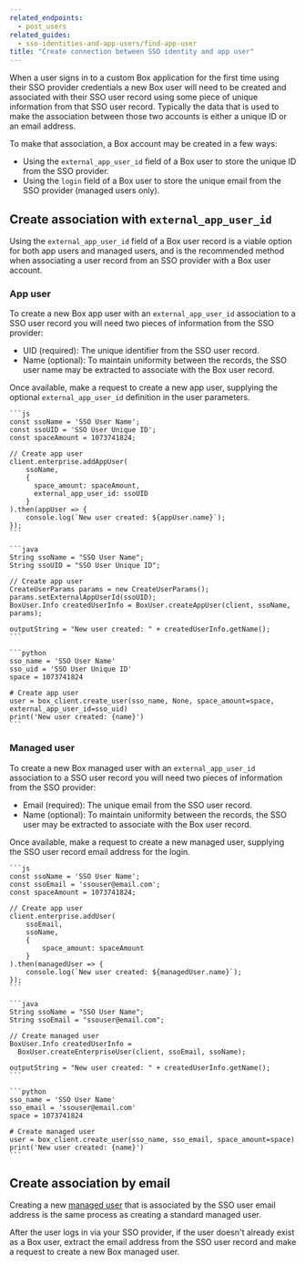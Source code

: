 ```yaml
---
related_endpoints:
  - post_users
related_guides:
  - sso-identities-and-app-users/find-app-user
title: "Create connection between SSO identity and app user"
---
```

When a user signs in to a custom Box application for the first time using their
SSO provider credentials a new Box user will need to be created and associated
with their SSO user record using some piece of unique information from that SSO
user record. Typically the data that is used to make the association between
those two accounts is either a unique ID or an email address.

To make that association, a Box account may be created in a few ways:

* Using the `external_app_user_id` field of a Box user to store the unique ID from the SSO provider.
* Using the `login` field of a Box user to store the unique email from the SSO provider (managed users only).

## Create association with `external_app_user_id`

Using the `external_app_user_id` field of a Box user record is a viable option
for both app users and managed users, and is the recommended method when
associating a user record from an SSO provider with a Box user account.

### App user

To create a new Box app user with an `external_app_user_id` association to a
SSO user record you will need two pieces of information from the SSO provider:

* UID (required): The unique identifier from the SSO user record.
* Name (optional): To maintain uniformity between the records, the SSO user name may be extracted to associate with the Box user record.

Once available, make a request to create a new app user, supplying the optional
`external_app_user_id` definition in the user parameters.

<Tabs>
  <Tab title='Node'>

    ```js
    const ssoName = 'SSO User Name';
    const ssoUID = 'SSO User Unique ID';
    const spaceAmount = 1073741824;

    // Create app user
    client.enterprise.addAppUser(
        ssoName,
        {
          space_amount: spaceAmount,
          external_app_user_id: ssoUID
        }
    ).then(appUser => {
        console.log(`New user created: ${appUser.name}`);
    });
    ```

  </Tab>
  <Tab title='Java'>

    ```java
    String ssoName = "SSO User Name";
    String ssoUID = "SSO User Unique ID";

    // Create app user
    CreateUserParams params = new CreateUserParams();
    params.setExternalAppUserId(ssoUID);
    BoxUser.Info createdUserInfo = BoxUser.createAppUser(client, ssoName, params);

    outputString = "New user created: " + createdUserInfo.getName();
    ```

  </Tab>
  <Tab title='Python'>

    ```python
    sso_name = 'SSO User Name'
    sso_uid = 'SSO User Unique ID'
    space = 1073741824

    # Create app user
    user = box_client.create_user(sso_name, None, space_amount=space, external_app_user_id=sso_uid)
    print('New user created: {name}')
    ```

  </Tab>
</Tabs>

### Managed user

To create a new Box managed user with an `external_app_user_id` association to
a SSO user record you will need two pieces of information from the SSO
provider:

* Email (required): The unique email from the SSO user record.
* Name (optional): To maintain uniformity between the records, the SSO user may be extracted to associate with the Box user record.

Once available, make a request to create a new managed user, supplying the
SSO user record email address for the login.

<Tabs>
  <Tab title='Node'>

    ```js
    const ssoName = 'SSO User Name';
    const ssoEmail = 'ssouser@email.com';
    const spaceAmount = 1073741824;

    // Create app user
    client.enterprise.addUser(
        ssoEmail,
        ssoName,
        {
            space_amount: spaceAmount
        }
    ).then(managedUser => {
        console.log(`New user created: ${managedUser.name}`);
    });
    ```

  </Tab>
  <Tab title='Java'>

    ```java
    String ssoName = "SSO User Name";
    String ssoEmail = "ssouser@email.com";

    // Create managed user
    BoxUser.Info createdUserInfo =
      BoxUser.createEnterpriseUser(client, ssoEmail, ssoName);

    outputString = "New user created: " + createdUserInfo.getName();
    ```

  </Tab>
  <Tab title='Python'>

    ```python
    sso_name = 'SSO User Name'
    sso_email = 'ssouser@email.com'
    space = 1073741824

    # Create managed user
    user = box_client.create_user(sso_name, sso_email, space_amount=space)
    print('New user created: {name}')
    ```

  </Tab>
</Tabs>

## Create association by email

Creating a new [managed user](page://platform/user-types/#managed-users)
that is associated by the SSO user email address is the same process as
creating a standard managed user.

After the user logs in via your SSO provider, if the user doesn't already exist
as a Box user, extract the email address from the SSO user record and make a
request to create a new Box managed user.

<Samples id='post_users'></Samples>
